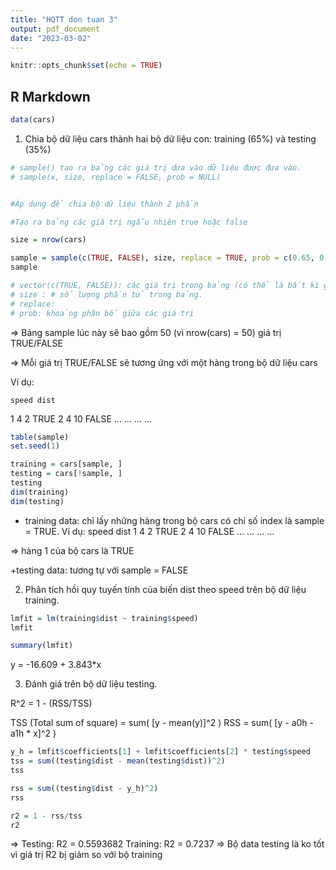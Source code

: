 ```yaml
---
title: "HQTT don tuan 3"
output: pdf_document
date: "2023-03-02"
---
```


```r
knitr::opts_chunk$set(echo = TRUE)
```

## R Markdown
```r
data(cars)
```


1. Chia bộ dữ liệu cars thành hai bộ dữ liệu con: training (65%) và testing (35%)
```r
# sample() tạo ra bảng các giá trị dưa vào dữ liệu được đưa vào.
# sample(x, size, replace = FALSE, prob = NULL)


#Áp dụng để chia bộ dữ liệu thành 2 phần

#Tạo ra bảng các giá trị ngẫu nhiên true hoặc false

size = nrow(cars) 

sample = sample(c(TRUE, FALSE), size, replace = TRUE, prob = c(0.65, 0.35))
sample

# vector(c(TRUE, FALSE)): các giá trị trong bảng (có thể là bất kì giá trị nào)
# size : # số lượng phần tử trong bảng.
# replace: 
# prob: khoảng phân bố giữa các giá trị
```

=> Bảng sample lúc này sẽ bao gồm 50 (vì nrow(cars) = 50) giá trị TRUE/FALSE

=> Mỗi giá trị TRUE/FALSE sẽ tương ứng với một hàng trong bộ dữ liệu cars

Ví dụ: 

    speed dist 
1      4    2  TRUE
2      4   10  FALSE
...   ...  ...  ...


```r
table(sample)
set.seed(1)

training = cars[sample, ]
testing = cars[!sample, ]
testing
dim(training)
dim(testing)
```

+ training data: chỉ lấy những hàng trong bộ cars có chỉ số index là sample = TRUE.
Ví dụ: 
        speed dist 
1      4    2  TRUE
2      4   10  FALSE
...   ...  ...  ...

=> hàng 1 của bộ cars là TRUE

+testing data: tương tự với sample = FALSE

2. Phân tích hồi quy tuyến tính của biến dist theo speed trên bộ dữ liệu training.

```r
lmfit = lm(training$dist ~ training$speed)
lmfit

summary(lmfit)
```

y = -16.609  + 3.843*x


3. Đánh giá trên bộ dữ liệu testing.

R^2 = 1 - (RSS/TSS)

TSS (Total sum of square) = sum( [y - mean(y)]^2 )
RSS = sum( [y - a0h - a1h * x]^2 )

```r

y_h = lmfit$coefficients[1] + lmfit$coefficients[2] * testing$speed
tss = sum((testing$dist - mean(testing$dist))^2)
tss

rss = sum((testing$dist - y_h)^2)
rss

r2 = 1 - rss/tss
r2


```

=> Testing: R2 = 0.5593682 
   Training: R2 = 0.7237
=> Bộ data testing là ko tốt vì giá trị R2 bị giảm so với bộ training
